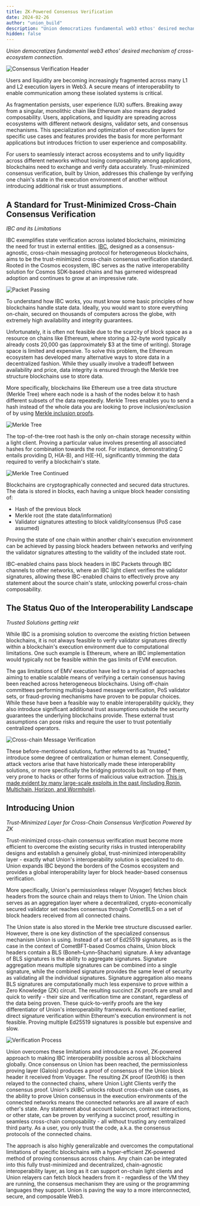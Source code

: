 ```yaml
---
title: ZK-Powered Consensus Verification
date: 2024-02-26
author: "union_build"
description: "Union democratizes fundamental web3 ethos' desired mechanism of cross-ecosystem connection."
hidden: false
---
```



_Union democratizes fundamental web3 ethos' desired mechanism of cross-ecosystem connection._

<img alt="Consensus Verification Header" src={header.src} />

Users and liquidity are becoming increasingly fragmented across many L1 and L2 execution layers in Web3. A secure means of interoperability to enable communication among these isolated systems is critical.

As fragmentation persists, user experience (UX) suffers. Breaking away from a singular, monolithic chain like Ethereum also means degraded composability. Users, applications, and liquidity are spreading across ecosystems with different network designs, validator sets, and consensus mechanisms. This specialization and optimization of execution layers for specific use cases and features provides the basis for more performant applications but introduces friction to user experience and composability.

For users to seamlessly interact across ecosystems and to unify liquidity across different networks without losing composability among applications, blockchains need to exchange and verify data accurately. Trust-minimized consensus verification, built by Union, addresses this challenge by verifying one chain's state in the execution environment of another without introducing additional risk or trust assumptions.

## A Standard for Trust-Minimized Cross-Chain Consensus Verification

_IBC and its Limitations_

IBC exemplifies state verification across isolated blockchains, minimizing the need for trust in external entities. [IBC](https://arxiv.org/pdf/2006.15918.pdf), designed as a consensus-agnostic, cross-chain messaging protocol for heterogeneous blockchains, aims to be the trust-minimized cross-chain consensus verification standard. Rooted in the Cosmos ecosystem, IBC serves as the native interoperability solution for Cosmos SDK-based chains and has garnered widespread adoption and continues to grow at an impressive rate.

<img alt="Packet Passing" src={packetPassing.src} />

To understand how IBC works, you must know some basic principles of how blockchains handle state data. Ideally, you would want to store everything on-chain, secured on thousands of computers across the globe, with extremely high availability and integrity guarantees.

Unfortunately, it is often not feasible due to the scarcity of block space as a resource on chains like Ethereum, where storing a 32-byte word typically already costs 20,000 gas (approximately $3 at the time of writing). Storage space is limited and expensive. To solve this problem, the Ethereum ecosystem has developed many alternative ways to store data in a decentralized fashion. While they usually involve a tradeoff between availability and price, data integrity is ensured through the Merkle tree structure blockchains use to store data.

More specifically, blockchains like Ethereum use a tree data structure (Merkle Tree) where each node is a hash of the nodes below it to hash different subsets of the data repeatedly. Merkle Trees enables you to send a hash instead of the whole data you are looking to prove inclusion/exclusion of by using [Merkle inclusion proofs](https://ethereum.org/developers/tutorials/merkle-proofs-for-offline-data-integrity).

<img alt="Merkle Tree" src={merkleTree1.src} />

The top-of-the-tree root hash is the only on-chain storage necessity within a light client. Proving a particular value involves presenting all associated hashes for combination towards the root. For instance, demonstrating C entails providing D, H(A-B), and H(E-H), significantly trimming the data required to verify a blockchain's state.

<img alt="Merkle Tree Continued" src={merkleTree2.src} />

Blockchains are cryptographically connected and secured data structures. The data is stored in blocks, each having a unique block header consisting of:

- Hash of the previous block
- Merkle root (the state data/information)
- Validator signatures attesting to block validity/consensus (PoS case assumed)

Proving the state of one chain within another chain's execution environment can be achieved by passing block headers between networks and verifying the validator signatures attesting to the validity of the included state root.

IBC-enabled chains pass block headers in IBC Packets through IBC channels to other networks, where an IBC light client verifies the validator signatures, allowing these IBC-enabled chains to effectively prove any statement about the source chain's state, unlocking powerful cross-chain composability.

## The Status Quo of the Interoperability Landscape

_Trusted Solutions getting rekt_

While IBC is a promising solution to overcome the existing friction between blockchains, it is not always feasible to verify validator signatures directly within a blockchain's execution environment due to computational limitations. One such example is Ethereum, where an IBC implementation would typically not be feasible within the gas limits of EVM execution.

The gas limitations of EMV execution have led to a myriad of approaches aiming to enable scalable means of verifying a certain consensus having been reached across heterogeneous blockchains. Using off-chain committees performing multisig-based message verification, PoS validator sets, or fraud-proving mechanisms have proven to be popular choices. While these have been a feasible way to enable interoperability quickly, they also introduce significant additional trust assumptions outside the security guarantees the underlying blockchains provide. These external trust assumptions can pose risks and require the user to trust potentially centralized operators.

<img
  alt="Cross-chain Message Verification"
  src={crossChainMessageVerification.src}
/>

These before-mentioned solutions, further referred to as "trusted," introduce some degree of centralization or human element. Consequently, attack vectors arise that have historically made these interoperability solutions, or more specifically the bridging protocols built on top of them, very prone to hacks or other forms of malicious value extraction. [This is made evident by many large-scale exploits in the past (including Ronin, Multichain, Horizon, and Wormhole)](https://rekt.news/leaderboard/).

## Introducing Union

_Trust-Minimized Layer for Cross-Chain Consensus Verification Powered by ZK_

Trust-minimized cross-chain consensus verification must become more efficient to overcome the existing security risks in trusted interoperability designs and establish a genuinely global, trust-minimized interoperability layer - exactly what Union's interoperability solution is specialized to do. Union expands IBC beyond the borders of the Cosmos ecosystem and provides a global interoperability layer for block header-based consensus verification.

More specifically, Union's permissionless relayer (Voyager) fetches block headers from the source chain and relays them to Union. The Union chain serves as an aggregation layer where a decentralized, crypto-economically secured validator set reaches consensus through CometBLS on a set of block headers received from all connected chains.

The Union state is also stored in the Merkle tree structure discussed earlier. However, there is one key distinction of the specialized consensus mechanism Union is using. Instead of a set of Ed25519 signatures, as is the case in the context of CometBFT-based Cosmos chains, Union block headers contain a BLS (Boneh–Lynn–Shacham) signature. A key advantage of BLS signatures is the ability to aggregate signatures. Signature aggregation means multiple signatures can be combined into a single signature, while the combined signature provides the same level of security as validating all the individual signatures. Signature aggregation also means BLS signatures are computationally much less expensive to prove within a Zero Knowledge (ZK) circuit. The resulting succinct ZK proofs are small and quick to verify - their size and verification time are constant, regardless of the data being proven. These quick-to-verify proofs are the key differentiator of Union's interoperability framework. As mentioned earlier, direct signature verification within Ethereum's execution environment is not feasible. Proving multiple Ed25519 signatures is possible but expensive and slow.

<img alt="Verification Process" src={processMap.src} />

Union overcomes these limitations and introduces a novel, ZK-powered approach to making IBC interoperability possible across all blockchains globally. Once consensus on Union has been reached, the permissionless proving layer (Galois) produces a proof of consensus of the Union block header it received from Voyager. The resulting ZK proof (Groth16) is then relayed to the connected chains, where Union Light Clients verify the consensus proof. Union's zkIBC unlocks robust cross-chain use cases, as the ability to prove Union consensus in the execution environments of the connected networks means the connected networks are all aware of each other's state. Any statement about account balances, contract interactions, or other state, can be proven by verifying a succinct proof, resulting in seamless cross-chain composability - all without trusting any centralized third party. As a user, you only trust the code, a.k.a. the consensus protocols of the connected chains.

The approach is also highly generalizable and overcomes the computational limitations of specific blockchains with a hyper-efficient ZK-powered method of proving consensus across chains. Any chain can be integrated into this fully trust-minimized and decentralized, chain-agnostic interoperability layer, as long as it can support on-chain light clients and Union relayers can fetch block headers from it - regardless of the VM they are running, the consensus mechanism they are using or the programming languages they support. Union is paving the way to a more interconnected, secure, and composable Web3.
